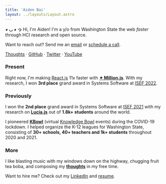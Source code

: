 ```yaml
---
title: 'Aiden Bai'
layout: ../layouts/Layout.astro
---
```



**◕ ◡ ◕ っ** Hi, I'm Aiden! I'm a <Age client:visible /> y/o from
Washington State the web _faster_ through HCI research and open source.

Want to reach out? Send me an [email](mailto:aiden.bai05@gmail.com) or [schedule a call](mailto:aiden.bai05@gmail.com).

[Thoughts](/thoughts) · [GitHub](https://github.com/aidenybai) · [Twitter](https://twitter.com/aidenybai) · [YouTube](https://www.youtube.com/c/aidenybai)

### Present

Right now, I'm making [React.js](https://reactjs.org) 11x faster with
[**✦ Million.js**](https://millionjs.org/)<Stars client:visible />. With my research, I won **3rd place** grand award in Systems Software at [ISEF 2022](https://www.societyforscience.org/press-release/regeneron-isef-full-awards-2022/#:~:text=SOFT037).

### Previously

I won the **2nd place** grand award in Systems Software at
[ISEF 2021](https://www.societyforscience.org/press-release/2021-regeneron-isef-grand-awards/#:~:text=SOFT031) with my research on [**Lucia.js**](https://projectboard.world/isef/project/soft031---lucia) out of **1.8k+ students** around the world.

I pioneered [**KBowl**](https://kbowl.aidenybai.com) (virtual [Knowledge Bowl](https://en.wikipedia.org/wiki/Knowledge_Bowl) events) during the COVID-19 lockdown. I helped organize the K-12 leagues for Washington State, consisting of
**30+ schools, 40+ teachers and 1k+ students** throughout
2020 and 2021.

### More

I like blasting music with my windows down on the highway, chugging fruit tea boba, and composing my [**thoughts**](/thoughts) in my free time.

Want to hire me? Check out my [LinkedIn](https://linkedin.com/in/aidenbai) and [resume](https://www.figma.com/file/n4MkGYBP1CEc3LsXU9z1pT/Resume?node-id=0%3A1).
